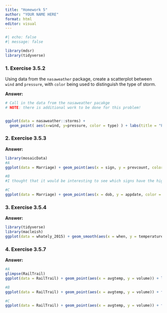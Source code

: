 ```yaml
---
title: "Homework 5"
author: "YOUR NAME HERE"
format: html
editor: visual
---
```


```r
#| echo: false
#| message: false

library(mdsr)
library(tidyverse)
```

### 1. Exercise 3.5.2

Using data from the `nasaweather` package, create a scatterplot between `wind` and `pressure`, with `color` being used to distinguish the type of storm.

**Answer:**

```r
# Call in the data from the nasaweather pacakge
# NOTE: there is additional work to be done for this problem!


ggplot(data = nasaweather::storms) +
  geom_point( aes(x=wind, y=pressure, color = type) ) + labs(title = "Pressure vs Wind in different Types of tropical storms")
```

### 2. Exercise 3.5.3

**Answer:**

```r
library(mosaicData)
#A
ggplot(data = Marriage) + geom_point(aes(x = sign, y = prevcount, color = race)) + labs(title = "Astral Sign vs Previous Marriage count split by Race")

#B
#I thought that it would be interesting to see which signs have the highest count of marriages! I threw in race and found it interesting that it is mostly white people in the stats for this (although now I am scared because my gf is a saggitarius hahaha)

#C
ggplot(data = Marriage) + geom_point(aes(x = dob, y = appdate, color = race, shape = sign, size = college)) + labs(title = "Lots of different variables smashed together")
```

### 3. Exercise 3.5.4

**Answer:**

```r
library(tidyverse)
library(macleish)
ggplot(data = whately_2015) + geom_smooth(aes(x = when, y = temperature)) + labs(title = "Avg Temperature over 10 minute spans")
```

### 4. Exercise 3.5.7

**Answer:**

```r
#A
glimpse(RailTrail)
ggplot(data = RailTrail) + geom_point(aes(x = avgtemp, y = volume)) + labs(title = "Volume of Crossings vs avg Temperature")

#B
ggplot(data = RailTrail) + geom_point(aes(x = avgtemp, y = volume)) + facet_grid(weekday ~ .) + labs(title = "Volume of Crossings vs avg Temperature split by Weekday vs Weekend")

#C
ggplot(data = RailTrail) + geom_point(aes(x = avgtemp, y = volume)) + facet_grid(weekday ~ .) + geom_smooth(aes(x = avgtemp, y = volume), se = FALSE) + labs(title = "Volume of Crossings vs avg Temperature (w/ Regression Lines)")
```
